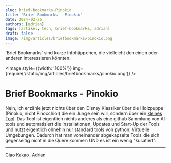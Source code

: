 ---
slug: brief-bookmarks-Pinokio
title: 'Brief Bookmarks – Pinokio'
date: 2024-02-26
authors: [adrian]
tags: [artikel, tech, brief-bookmarks, adrian]
draft: false
image: /img/articles/briefbookmarks/pinokio.png
---


'Brief Bookmarks' sind kurze Infohäppchen, die vielleicht den einen oder anderen interessieren könnten.

<Image style={{width: '100%'}} img={require('/static/img/articles/briefbookmarks/pinokio.png')} />

<!--truncate-->

# Brief Bookmarks - Pinokio

Nein, ich erzähle jetzt nichts über den Disney Klassiker über die Holzpuppe (Pinokio, nicht Pinocchio!) die ein Junge sein will, sondern über ein [kleines Tool](https://pinokio.computer/). Das Tool ist eigentlich nichts anderes als eine github Sammlung von AI tools und automatisiert die Installationen, Updates und Start-Up der Tools und nutzt eigentlich ohnehin nur standard tools von python: Virtuelle Umgebungen. Dadurch hat man voneinander abgekapselte Tools die sich gegenseitig nicht in die Quere kommen UND es ist ein wenig "kuratiert".

---

Ciao Kakao, Adrian
